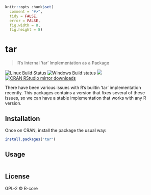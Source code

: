 
```r
knitr::opts_chunk$set(
  comment = "#>",
  tidy = FALSE,
  error = FALSE,
  fig.width = 8,
  fig.height = 8)
```

# tar

> R's Internal 'tar' Implementation as a Package

[![Linux Build Status](https://travis-ci.org/r-lib/tar.svg?branch=master)](https://travis-ci.org/r-lib/tar)
[![Windows Build status](https://ci.appveyor.com/api/projects/status/github/r-lib/tar?svg=true)](https://ci.appveyor.com/project/r-lib/tar)
[![](http://www.r-pkg.org/badges/version/tar)](http://www.r-pkg.org/pkg/tar)
[![CRAN RStudio mirror downloads](http://cranlogs.r-pkg.org/badges/tar)](http://www.r-pkg.org/pkg/tar)


There have been various issues with R's builtin 'tar' implementation
recently. This packages contains a version that fixes several of these
issues, so we can have a stable implementation that works with any R version.

## Installation

Once on CRAN, install the package the usual way:

```r
install.packages("tar")
```

## Usage

```r
```

## License

GPL-2 © R-core
